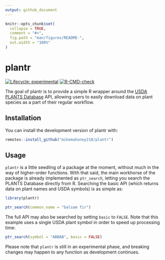 ```yaml
---
output: github_document
---
```


<!-- README.md is generated from README.Rmd. Please edit that file -->

```r
knitr::opts_chunk$set(
  collapse = TRUE,
  comment = "#>",
  fig.path = "man/figures/README-",
  out.width = "100%"
)
```

# plantr

<!-- badges: start -->
[![Lifecycle: experimental](https://img.shields.io/badge/lifecycle-experimental-orange.svg)](https://www.tidyverse.org/lifecycle/#experimental)
[![R-CMD-check](https://github.com/mikemahoney218/plantr/workflows/R-CMD-check/badge.svg)](https://github.com/mikemahoney218/plantr/actions)
<!-- badges: end -->

The goal of plantr is to provide a simple R wrapper around the 
[USDA PLANTS Database](https://plants.sc.egov.usda.gov/java/citePlants) API,
allowing users to easily download data on plant species as a part of their 
regular workflow. 

## Installation

You can install the development version of plantr with:

``` r
remotes::install_github("mikemahoney218/plantr")
```

## Usage

`plantr` is a little seedling of a package at the moment, without much in the 
way of higher-order functions. With that said, the main workhorse of the package
is already implemented as `ptr_search`, letting you search the PLANTS Database
directly from R. Searching the basic API (which returns data on plant names and
USDA symbols) is as simple as:

```r
library(plantr)

ptr_search(common_name = "balsam fir")
```

The full API may also be searched by setting `basic` to `FALSE`. Note that this 
example uses a single USDA plant symbol in order to speed up processing time:

```r
ptr_search(symbol = "ABBAB", basic = FALSE)
```

Please note that `plantr` is still in an experimental phase, and breaking 
changes may happen to any function as development continues.
